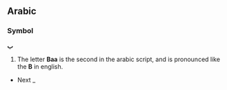 ==Arabic==

===Symbol===
'''ب'''
# The letter '''Baa''' is the second in the arabic script, and is pronounced like the '''B''' in english.

* Next _